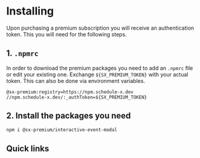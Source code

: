 # Installing

Upon purchasing a premium subscription you will receive an authentication token. This you will need for the following steps.

## 1. `.npmrc`

In order to download the premium packages you need to add an `.npmrc` file or edit your existing one. Exchange `${SX_PREMIUM_TOKEN}` with your actual token. This can also be done via environment variables.

```
@sx-premium:registry=https://npm.schedule-x.dev
//npm.schedule-x.dev/:_authToken=${SX_PREMIUM_TOKEN}
```

## 2. Install the packages you need

```bash copy
npm i @sx-premium/interactive-event-modal
```

## Quick links


<Cards num={2}>
  <Cards.Card
    arrow
    title="Interactive event modal"
    href="/docs/calendar/plugins/interactive-event-modal"
  ></Cards.Card>
  <Cards.Card
    arrow
    title="Drag-to-create plugin"
    href="/docs/calendar/plugins/drag-to-create"
  ></Cards.Card>
</Cards>

<Cards num={2}>
  <Cards.Card
    arrow
    title="Sidebar plugin"
    href="/docs/calendar/plugins/sidebar"
  ></Cards.Card>
  <Cards.Card
    arrow
    title="Resource view"
    href="/docs/calendar/resource-view"
  ></Cards.Card>
</Cards>
